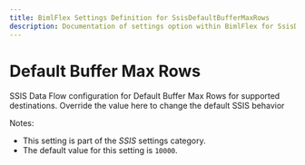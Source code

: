 ---
title: BimlFlex Settings Definition for SsisDefaultBufferMaxRows
description: Documentation of settings option within BimlFlex for SsisDefaultBufferMaxRows
---
<head>
  <meta name="varigenceProduct" content="BimlFlex"></meta>
  <meta name="varigenceArticleType" content="Reference"></meta>
</head>


# Default Buffer Max Rows

SSIS Data Flow configuration for Default Buffer Max Rows for supported destinations. Override the value here to change the default SSIS behavior

Notes:

* This setting is part of the *SSIS* settings category.
* The default value for this setting is `10000`.
